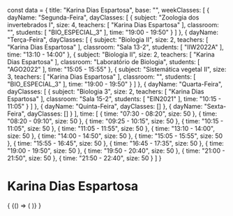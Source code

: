 const data = {
  title: "Karina Dias Espartosa",
  base: "",
  weekClasses: [
    {
      dayName: "Segunda-Feira",
      dayClasses: [
        {
          subject: "Zoologia dos invertebrados I",
          size: 4,
          teachers: [
            "Karina Dias Espartosa"
          ],
          classroom: "",
          students: [
            "BIO_ESPECIAL_3"
          ],
          time: "19:00 - 19:50"
        }
      ]
    },
    {
      dayName: "Terça-Feira",
      dayClasses: [
        {
          subject: "Biologia II",
          size: 2,
          teachers: [
            "Karina Dias Espartosa"
          ],
          classroom: "Sala 13-2",
          students: [
            "IIW2022A"
          ],
          time: "13:10 - 14:00"
        },
        {
          subject: "Biologia II",
          size: 2,
          teachers: [
            "Karina Dias Espartosa"
          ],
          classroom: "Laboratório de Biologia",
          students: [
            "AGO2022"
          ],
          time: "15:05 - 15:55"
        },
        {
          subject: "Sistemática vegetal II",
          size: 3,
          teachers: [
            "Karina Dias Espartosa"
          ],
          classroom: "",
          students: [
            "BIO_ESPECIAL_3"
          ],
          time: "19:00 - 19:50"
        }
      ]
    },
    {
      dayName: "Quarta-Feira",
      dayClasses: [
        {
          subject: "Biologia 3",
          size: 2,
          teachers: [
            "Karina Dias Espartosa"
          ],
          classroom: "Sala 15-2",
          students: [
            "EIN2021"
          ],
          time: "10:15 - 11:05"
        }
      ]
    },
    {
      dayName: "Quinta-Feira",
      dayClasses: []
    },
    {
      dayName: "Sexta-Feira",
      dayClasses: []
    }
  ],
  time: [
    {
      time: "07:30 - 08:20",
      size: 50
    },
    {
      time: "08:20 - 09:10",
      size: 50
    },
    {
      time: "09:25 - 10:15",
      size: 50
    },
    {
      time: "10:15 - 11:05",
      size: 50
    },
    {
      time: "11:05 - 11:55",
      size: 50
    },
    {
      time: "13:10 - 14:00",
      size: 50
    },
    {
      time: "14:00 - 14:50",
      size: 50
    },
    {
      time: "15:05 - 15:55",
      size: 50
    },
    {
      time: "15:55 - 16:45",
      size: 50
    },
    {
      time: "16:45 - 17:35",
      size: 50
    },
    {
      time: "19:00 - 19:50",
      size: 50
    },
    {
      time: "19:50 - 20:40",
      size: 50
    },
    {
      time: "21:00 - 21:50",
      size: 50
    },
    {
      time: "21:50 - 22:40",
      size: 50
    }
  ]
}

# Karina Dias Espartosa

<div>
  {
    <BrowserOnly>
      {() => (
        <Grid
          title={data.title}
          weekClasses={data.weekClasses}
          time={data.time}
        />
      )}
    </BrowserOnly>
  }
</div>
